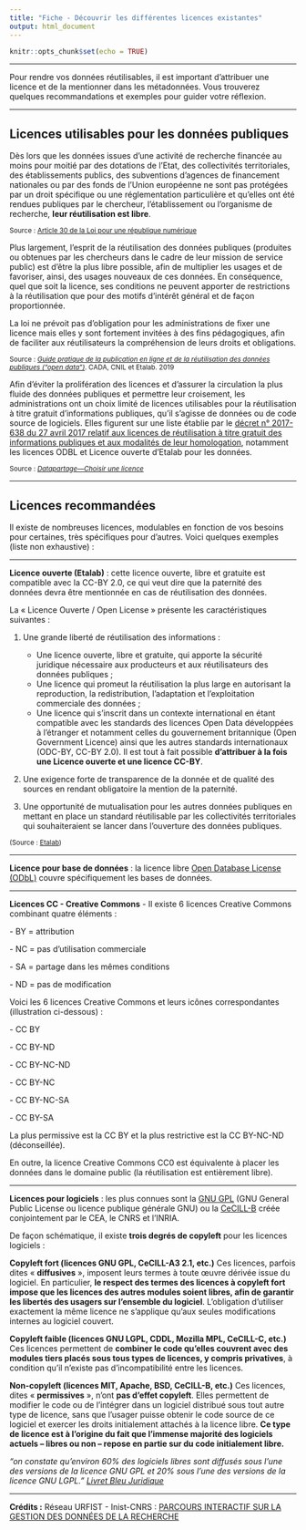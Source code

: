```yaml
---
title: "Fiche - Découvrir les différentes licences existantes"
output: html_document
---
```


```r
knitr::opts_chunk$set(echo = TRUE)
```

------------------------------------------------------------------------

Pour rendre vos données réutilisables, il est important d'attribuer une licence et de la mentionner dans les métadonnées. Vous trouverez quelques recommandations et exemples pour guider votre réflexion.

------------------------------------------------------------------------

## Licences utilisables pour les données publiques

Dès lors que les données issues d'une activité de recherche financée au moins pour moitié par des dotations de l'Etat, des collectivités territoriales, des établissements publics, des subventions d'agences de financement nationales ou par des fonds de l'Union européenne ne sont pas protégées par un droit spécifique ou une réglementation particulière et qu'elles ont été rendues publiques par le chercheur, l'établissement ou l'organisme de recherche, **leur réutilisation est libre**.

<small>Source : [Article 30 de la Loi pour une république numérique](https://www.legifrance.gouv.fr/jorf/article_jo/JORFARTI000033202841)</small>

Plus largement, l'esprit de la réutilisation des données publiques (produites ou obtenues par les chercheurs dans le cadre de leur mission de service public) est d'être la plus libre possible, afin de multiplier les usages et de favoriser, ainsi, des usages nouveaux de ces données. En conséquence, quel que soit la licence, ses conditions ne peuvent apporter de restrictions à la réutilisation que pour des motifs d'intérêt général et de façon proportionnée.

La loi ne prévoit pas d'obligation pour les administrations de fixer une licence mais elles y sont fortement invitées à des fins pédagogiques, afin de faciliter aux réutilisateurs la compréhension de leurs droits et obligations.

<small>Source : [*Guide pratique de la publication en ligne et de la réutilisation des données publiques ("open data")*](https://www.cada.fr/sites/default/files/guide_pratique.pdf). CADA, CNIL et Etalab. 2019</small>

Afin d'éviter la prolifération des licences et d'assurer la circulation la plus fluide des données publiques et permettre leur croisement, les administrations ont un choix limité de licences utilisables pour la réutilisation à titre gratuit d'informations publiques, qu'il s'agisse de données ou de code source de logiciels. Elles figurent sur une liste établie par le [décret n° 2017-638 du 27 avril 2017 relatif aux licences de réutilisation à titre gratuit des informations publiques et aux modalités de leur homologation](https://www.legifrance.gouv.fr/eli/decret/2017/4/27/2017-638/jo/texte), notamment les licences ODBL et Licence ouverte d'Etalab pour les données.

<small>Source : [*Datapartage---Choisir une licence*](https://datapartage.inrae.fr/Partager-Publier/Choisir-une-licence)</small>

------------------------------------------------------------------------

## Licences recommandées

Il existe de nombreuses licences, modulables en fonction de vos besoins pour certaines, très spécifiques pour d'autres. Voici quelques exemples (liste non exhaustive) :

------------------------------------------------------------------------

**Licence ouverte (Etalab)** : cette licence ouverte, libre et gratuite est compatible avec la CC-BY 2.0, ce qui veut dire que la paternité des données devra être mentionnée en cas de réutilisation des données.

La « Licence Ouverte / Open License » présente les caractéristiques suivantes :

1.  Une grande liberté de réutilisation des informations :

    -   Une licence ouverte, libre et gratuite, qui apporte la sécurité juridique nécessaire aux producteurs et aux réutilisateurs des données publiques ;
    -   Une licence qui promeut la réutilisation la plus large en autorisant la reproduction, la redistribution, l'adaptation et l'exploitation commerciale des données ;
    -   Une licence qui s'inscrit dans un contexte international en étant compatible avec les standards des licences Open Data développées à l'étranger et notamment celles du gouvernement britannique (Open Government Licence) ainsi que les autres standards internationaux (ODC-BY, CC-BY 2.0). Il est tout à fait possible **d'attribuer à la fois une Licence ouverte et une licence CC-BY**.

2.  Une exigence forte de transparence de la donnée et de qualité des sources en rendant obligatoire la mention de la paternité.

3.  Une opportunité de mutualisation pour les autres données publiques en mettant en place un standard réutilisable par les collectivités territoriales qui souhaiteraient se lancer dans l'ouverture des données publiques.

<small>(Source : [Etalab](https://www.etalab.gouv.fr/licence-ouverte-open-licence/))</small>

------------------------------------------------------------------------

**Licence pour base de données** : la licence libre [Open Database License (ODbL)](https://fr.wikipedia.org/wiki/Open_Database_License) couvre spécifiquement les bases de données.

------------------------------------------------------------------------

**Licences CC - Creative Commons** - Il existe 6 licences Creative Commons combinant quatre éléments :

\- BY = attribution

\- NC = pas d'utilisation commerciale

\- SA = partage dans les mêmes conditions

\- ND = pas de modification

Voici les 6 licences Creative Commons et leurs icônes correspondantes (illustration ci-dessous) :

\- CC BY

\- CC BY-ND

\- CC BY-NC-ND

\- CC BY-NC

\- CC BY-NC-SA

\- CC BY-SA

La plus permissive est la CC BY et la plus restrictive est la CC BY-NC-ND (déconseillée).

En outre, la licence Creative Commons CC0 est équivalente à placer les données dans le domaine public (la réutilisation est entièrement libre).

------------------------------------------------------------------------

**Licences pour logiciels** : les plus connues sont la [GNU GPL](https://fr.wikipedia.org/wiki/Licence_publique_g%C3%A9n%C3%A9rale_GNU) (GNU General Public License ou licence publique générale GNU) ou la [CeCILL-B](https://fr.wikipedia.org/wiki/Licence_CeCILL) créée conjointement par le CEA, le CNRS et l'INRIA.

De façon schématique, il existe **trois degrés de copyleft** pour les licences logiciels :

**Copyleft fort (licences GNU GPL, CeCILL-A3 2.1, etc.)**
Ces licences, parfois dites « **diffusives** », imposent leurs termes à toute œuvre dérivée issue du logiciel. En particulier, **le respect des termes des licences à copyleft fort impose que les licences des autres modules soient libres, afin de garantir les libertés des usagers sur l'ensemble du logiciel**. L'obligation d'utiliser exactement la même licence ne s'applique qu'aux seules modifications internes au logiciel couvert.

**Copyleft faible (licences GNU LGPL, CDDL, Mozilla MPL, CeCILL-C, etc.)**
Ces licences permettent de **combiner le code qu'elles couvrent avec des modules tiers placés sous tous types de licences, y compris privatives**, à condition qu'il n'existe pas d'incompatibilité entre les licences.

**Non-copyleft (licences MIT, Apache, BSD, CeCILL-B, etc.)**
Ces licences, dites « **permissives** », n'ont **pas d'effet copyleft**. Elles permettent de modifier le code ou de l'intégrer dans un logiciel distribué sous tout autre type de licence, sans que l'usager puisse obtenir le code source de ce logiciel et exercer les droits initialement attachés à la licence libre. **Ce type de licence est à l'origine du fait que l'immense majorité des logiciels actuels -- libres ou non -- repose en partie sur du code initialement libre.**

*"on constate qu'environ 60% des logiciels libres sont diffusés sous l'une des versions de la licence GNU GPL et 20% sous l'une des versions de la licence GNU LGPL."* [*Livret Bleu Juridique*](https://cnll.fr/media/LivretBleu_Juridique-2eEdition_GT-LogicielLibre_Systematic_Nov2016_web.pdf)

------------------------------------------------------------------------

**Crédits :** Réseau URFIST - Inist-CNRS : [PARCOURS INTERACTIF SUR LA GESTION DES DONNÉES DE LA RECHERCHE](https://doranum.fr/enjeux-benefices/parcours-interactif-sur-la-gestion-des-donnees-de-la-recherche/)
